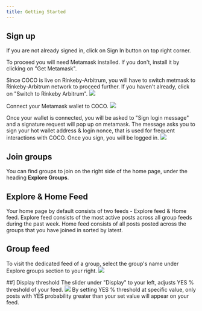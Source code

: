 ```yaml
---
title: Getting Started
---
```


## Sign up

If you are not already signed in, click on Sign In button on top right corner.

To proceed you will need Metamask installed. If you don't, install it by clicking on "Get Metamask".

Since COCO is live on Rinkeby-Arbitrum, you will have to switch metmask to Rinkeby-Arbitrum network to proceed further. If you haven't already, click on "Switch to Rinkeby Arbitrum".
![](https://i.imgur.com/3nFCMWk.jpg)

Connect your Metamask wallet to COCO.
![](https://i.imgur.com/YZcunau.jpg)

Once your wallet is connected, you will be asked to "Sign login message" and a signature request will pop up on metamask.
The message asks you to sign your hot wallet address & login nonce, that is used for frequent interactions with COCO.
Once you sign, you will be logged in.
![](https://i.imgur.com/hWq9RxJ.jpg)

## Join groups

You can find groups to join on the right side of the home page, under the heading **Explore Groups**.

## Explore & Home Feed

Your home page by default consists of two feeds - Explore feed & Home feed.
Explore feed consists of the most active posts across all group feeds during the past week.
Home feed consists of all posts posted across the groups that you have joined in sorted by latest.

## Group feed

To visit the dedicated feed of a group, select the group's name under Explore groups section to your right.
![](https://i.imgur.com/bKDg5mp.jpg)

##] Display threshold
The slider under "Display" to your left, adjusts YES % threshold of your feed.
![](https://i.imgur.com/wA8Ukfa.jpg)
By setting YES % threshold at specific value, only posts with YES probability greater than your set value will appear on your feed.
